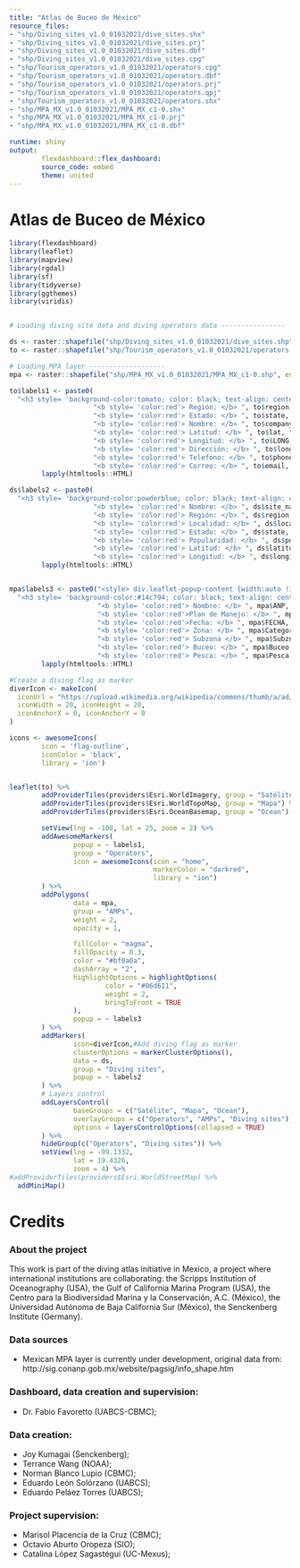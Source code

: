 ```yaml
---
title: "Atlas de Buceo de México"
resource_files:
- "shp/Diving_sites_v1.0_01032021/dive_sites.shx"
- "shp/Diving_sites_v1.0_01032021/dive_sites.prj"
- "shp/Diving_sites_v1.0_01032021/dive_sites.dbf"
- "shp/Diving_sites_v1.0_01032021/dive_sites.cpg"
- "shp/Tourism_operators_v1.0_01032021/operators.cpg"
- "shp/Tourism_operators_v1.0_01032021/operators.dbf"
- "shp/Tourism_operators_v1.0_01032021/operators.prj"
- "shp/Tourism_operators_v1.0_01032021/operators.qpj"
- "shp/Tourism_operators_v1.0_01032021/operators.shx"
- "shp/MPA_MX_v1.0_01032021/MPA_MX_c1-0.shx" 
- "shp/MPA_MX_v1.0_01032021/MPA_MX_c1-0.prj" 
- "shp/MPA_MX_v1.0_01032021/MPA_MX_c1-0.dbf" 

runtime: shiny
output:
        flexdashboard::flex_dashboard:
        source_code: embed
        theme: united
---
```

        
Atlas de Buceo de México
=======================================================================
        
```r

library(flexdashboard)
library(leaflet)
library(mapview)
library(rgdal)
library(sf)
library(tidyverse)
library(ggthemes)
library(viridis)


# Loading diving site data and diving operators data ----------------

ds <- raster::shapefile("shp/Diving_sites_v1.0_01032021/dive_sites.shp", verbose = FALSE)
to <- raster::shapefile("shp/Tourism_operators_v1.0_01032021/operators.shp", verbose = FALSE)

# Loading MPA layer -------------------
mpa <- raster::shapefile("shp/MPA_MX_v1.0_01032021/MPA_MX_c1-0.shp", encoding = "latin1")

```


```r

to$labels1 <- paste0(
  "<h3 style= 'background-color:tomato; color: black; text-align: center; font-size: 130%; font-family:verdana'> Operator </h3>", 
                     "<b style= 'color:red'> Región: </b> ", to$region, "<br/> ",
                     "<b style= 'color:red'> Estado: </b> ", to$state, "<br/> ",
                     "<b style= 'color:red'> Nombre: </b> ", to$company_na, "<br/> ",
                     "<b style= 'color:red'> Latitud: </b> ", to$lat, "<br/> ",
                     "<b style= 'color:red'> Longitud: </b> ", to$LONG, "<br/> ",
                     "<b style= 'color:red'> Dirección: </b> ", to$long, "<br/> ",
                     "<b style= 'color:red'> Telefono: </b> ", to$phone, "<br/> ",
                     "<b style= 'color:red'> Correo: </b> ", to$email, "<br/> ") %>%
        lapply(htmltools::HTML)

ds$labels2 <- paste0(
  "<h3 style= 'background-color:powderblue; color: black; text-align: center; font-size: 130%; font-family:verdana'> Diving Site </h3>", 
                     "<b style= 'color:red'> Nombre: </b> ", ds$site_name, "<br/> ",
                     "<b style= 'color:red'> Región: </b> ", ds$region, "<br/> ",
                     "<b style= 'color:red'> Localidad: </b> ", ds$locality, "<br/> ",
                     "<b style= 'color:red'> Estado: </b> ", ds$state, "<br/> ",
                     "<b style= 'color:red'> Popularidad: </b> ", ds$popularity, "<br/> ",
                     "<b style= 'color:red'> Latitud: </b> ", ds$latitude, "<br/> ",
                     "<b style= 'color:red'> Longitud: </b> ", ds$longitude, "<br/> ") %>%
        lapply(htmltools::HTML)


mpa$labels3 <- paste0("<style> div.leaflet-popup-content {width:auto !important;}</style>",
  "<h3 style= 'background-color:#14c794; color: black; text-align: center; font-size: 130%; font-family:verdana'> AMP </h3>", 
                      "<b style= 'color:red'> Nombre: </b> ", mpa$ANP, "<br/> ",
                      "<b style= 'color:red'>Plan de Manejo: </b> ", mpa$PM_link, "<br/> ",
                      "<b style= 'color:red'>Fecha: </b> ", mpa$FECHA, "<br/> ",
                      "<b style= 'color:red'> Zona: </b> ", mpa$Categor, "<br/> ",
                      "<b style= 'color:red'> Subzona </b> ", mpa$Subznfc, "<br/> ",
                      "<b style= 'color:red'> Buceo: </b> ", mpa$Buceo, "<br/> ",
                      "<b style= 'color:red'> Pesca: </b> ", mpa$Pesca, "<br/> ") %>%
        lapply(htmltools::HTML)

#Create a diving flag as marker
diverIcon <- makeIcon(
  iconUrl = "https://upload.wikimedia.org/wikipedia/commons/thumb/a/ad/ICS_Diver.svg/280px-ICS_Diver.svg.png",
  iconWidth = 20, iconHeight = 20,
  iconAnchorX = 0, iconAnchorY = 0 
)

icons <- awesomeIcons(
        icon = 'flag-outline',
        iconColor = 'black',
        library = 'ion')


leaflet(to) %>%
        addProviderTiles(providers$Esri.WorldImagery, group = "Satélite") %>%
        addProviderTiles(providers$Esri.WorldTopoMap, group = "Mapa") %>%
        addProviderTiles(providers$Esri.OceanBasemap, group = "Ocean") %>%

        setView(lng = -108, lat = 25, zoom = 2) %>%
        addAwesomeMarkers(
                popup = ~ labels1,
                group = "Operators",
                icon = awesomeIcons(icon = "home",
                                    markerColor = "darkred",
                                    library = "ion")
        ) %>%
        addPolygons(
                data = mpa,
                group = "AMPs",
                weight = 2,
                opacity = 1,

                fillColor = "magma",
                fillOpacity = 0.3,
                color = "#bf0a0a",
                dashArray = "2",
                highlightOptions = highlightOptions(
                        color = "#06d611",
                        weight = 2,
                        bringToFront = TRUE
                ),
                popup = ~ labels3 
        ) %>%
        addMarkers(
                icon=diverIcon,#Add diving flag as marker
                clusterOptions = markerClusterOptions(),
                data = ds, 
                group = "Diving sites",
                popup = ~ labels2
        ) %>% 
        # Layers control
        addLayersControl(
                baseGroups = c("Satélite", "Mapa", "Ocean"),
                overlayGroups = c("Operators", "AMPs", "Diving sites"),
                options = layersControlOptions(collapsed = TRUE)
        ) %>%
        hideGroup(c("Operators", "Diving sites")) %>%
        setView(lng = -99.1332,
                lat = 19.4326,
                zoom = 4) %>% 
#addProviderTiles(providers$Esri.WorldStreetMap) %>%
  addMiniMap()


```




Credits
=======================================================================
        
### About the project

This work is part of the diving atlas initiative in Mexico, a project where international institutions are collaborating: the Scripps Institution of Oceanography (USA), the Gulf of California Marina Program (USA), the Centro para la Biodiversidad Marina y la Conservación, A.C. (México), the Universidad Autónoma de Baja California Sur (México), the Senckenberg Institute (Germany). 

### Data sources

- Mexican MPA layer is currently under development, original data from: http://sig.conanp.gob.mx/website/pagsig/info_shape.htm


### Dashboard, data creation and supervision: 

- Dr. Fabio Favoretto (UABCS-CBMC);

### Data creation:

- Joy Kumagai (Senckenberg);
- Terrance Wang (NOAA);
- Norman Blanco Lupio (CBMC);
- Eduardo León Solórzano (UABCS);
- Eduardo Peláez Torres (UABCS);

### Project supervision: 

- Marisol Placencia de la Cruz (CBMC); 
- Octavio Aburto Oropeza (SIO); 
- Catalina López Sagastégui (UC-Mexus);

